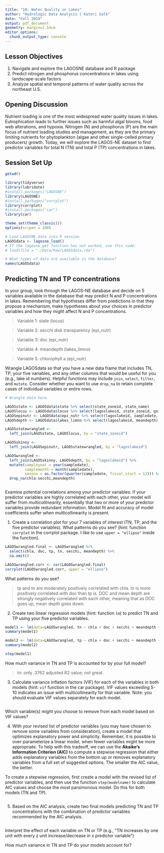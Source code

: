 ```yaml
---
title: "10: Water Quality in Lakes"
author: "Hydrologic Data Analysis | Kateri Salk"
date: "Fall 2019"
output: pdf_document
geometry: margin=2.54cm
editor_options: 
  chunk_output_type: console
---
```


## Lesson Objectives
1. Navigate and explore the LAGOSNE database and R package
2. Predict nitrogen and phosphorus concentrations in lakes using landscape-scale factors
3. Analyze spatial and temporal patterns of water quality across the northeast U.S.

## Opening Discussion
Nutrient loading is one of the most widespread water quality issues in lakes. Eutrophication leads to further issues such as harmful algal blooms, food web alterations, and hypoxia. Nitrogen (N) and phosphorus (P) are the main focus of nutrient loading studies and management, as they are the primary limiting nutrients for phytoplankton (algae and other single-celled primary producers) growth. Today, we will explore the LAGOS-NE dataset to find predictor variables for total N (TN) and total P (TP) concentrations in lakes.

## Session Set Up

```r
getwd()

library(tidyverse)
library(lubridate)
#install.packages("LAGOSNE")
library(LAGOSNE)
#install.packages("corrplot")
library(corrplot)
#install.packages("car")
library(car)

theme_set(theme_classic())
options(scipen = 100)

# Load LAGOSNE data into R session
LAGOSdata <- lagosne_load()
# If the lagosne_get function has not worked, use this code: 
# load(file = "./Data/Raw/LAGOSdata.rda")

# What types of data are available in the database?
names(LAGOSdata)
```

## Predicting TN and TP concentrations 

In your group, look through the LAGOS-NE database and decide on 5 variables available in the database that may predict N and P concentrations in lakes. Remembering that hypotheses differ from predictions in that they propose a mechanism, make hypotheses about your choices in predictor variables and how they might affect N and P concentrations.

> Variable 1: state (locus)

> Variable 2: secchi disk transparency (epi_nutr)

> Variable 3: doc (epi_nutr)

> Variable 4: meandepth (lakes_limno)

> Variable 5: chlorophyll a (epi_nutr)

Wrangle LAGOSdata so that you have a new data frame that includes TN, TP, your five variables, and any other columns that would be useful for you (e.g., lake id numbers). Helpful functions may include `join`, `select`, `filter`, and `mutate`. Consider whether you want to use `drop_na` to retain complete cases of individual variables or entire rows.

```r
# Wrangle data here.

LAGOSstate <- LAGOSdata$state %>% select(state_zoneid, state_name)
LAGOSlocus <- LAGOSdata$locus %>% select(lagoslakeid, state_zoneid, gnis_name)
LAGOSepinutr <- LAGOSdata$epi_nutr %>% select(lagoslakeid, sampledate, chla, doc,tp,tn, secchi)
LAGOSdepth <- LAGOSdata$lakes_limno %>% select(lagoslakeid, meandepth)

LAGOSstatewrangled <-
  left_join(LAGOSstate, LAGOSlocus, by = "state_zoneid")

LAGOSskinny <-  
  left_join(LAGOSepinutr, LAGOSstatewrangled, by = "lagoslakeid") 

LAGOSwrangled <- 
  left_join(LAGOSskinny, LAGOSdepth, by = "lagoslakeid") %>% 
  mutate(sampleyear = year(sampledate), 
         samplemonth = month(sampledate), 
         season = as.factor(quarter(sampledate, fiscal_start = 12))) %>% 
  drop_na(chla:secchi,meandepth)



```

Examine potential correlations among your predictor variables. If your predictor variables are highly correlated with each other, your model will suffer from *multicollinearity,* essentially that two or more of your predictor variables provide redundant information. Model fit and accuracy of model coefficients suffer when multicollinearity is present. 

1. Create a correlation plot for your 7 variables of interest (TN, TP, and the five predictor variables). What patterns do you see? (hint: function `corrplot` in the corrplot package. I like to use `upper = "ellipse"` inside the function).

```r
LAGOSwrangled.final <- LAGOSwrangled %>%
  select(chla, doc, tp, tn, secchi, meandepth) %>%
  na.omit()

LAGOSwrangled.corr <- cor(LAGOSwrangled.final)
corrplot(LAGOSwrangled.corr, upper = "ellipse")
```

What patterns do you see?

> tp and tn are moderately positively correlated with chla. tn is more positively correlated with doc than tp is. DOC and mean depth are strongly negatively correlated with each other, meaning that as DOC goes up, mean depth goes down. 

2. Create two linear regression models (hint: function `lm`) to predict TN and TP using your five predictor variables. 

```r
model1 <- lm(data=LAGOSwrangled, tn ~ chla + doc + secchi + meandepth + state_name)
summary(model1)

model2 <- lm(data=LAGOSwrangled, tp ~ chla + doc + secchi + meandepth + state_name)
summary(model2)

step(model1)
```

How much variance in TN and TP is accounted for by your full model?

> tn: only .3762 adjusted R2 value, not great.

3. Calculate variance inflation factors (VIF) for each of the variables in both models (hint: `vif` function in the car package). VIF values exceeding 5-10 indicates an issue with multicollinearity for that variable. Note: you should evaluate VIF values separately for each model.

```r

```

Which variable(s) might you choose to remove from each model based on VIF values?

>

4. With your revised list of predictor variables (you may have chosen to remove some variables from consideration), create a model that optimizes explanatory power and simplicity. Remember, it is possible to over-parameterize a linear model, when fewer variables might be more appropriate. To help with this tradeoff, we can use the **Akaike's Information Criterion (AIC)** to compute a stepwise regression that either adds explanatory variables from the bottom up or removes explanatory variables from a full set of suggested options. The smaller the AIC value, the better. 

To create a stepwise regression, first create a model with the revised list of predictor variables, and then use the function `step(modelname)` to calculate AIC values and choose the most parsimonous model. Do this for both models (TN and TP). 

```r

```

5. Based on the AIC analysis, create two final models predicting TN and TP concentrations with the combination of predictor variables recommended by the AIC analysis. 

```r

```

Interpret the effect of each variable on TN or TP (e.g., "TN increases by one unit with every z unit increase/decrease in x predictor variable")

>

How much variance in TN and TP do your models account for?

>

